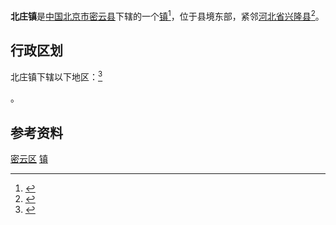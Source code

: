 {{中国乡级行政区
|景观照片文件名 = K102 of Beijing-Chengde Expressway in Weiziyu, Beizhuang (20200822121449).jpg
|景观照片描述 = [[京承高速公路|京承高速公路]]苇子峪段
|汉语拼音 = 
|其他语言 = 
|其他语言名称 = 
|旧称 = 
|地名出处 = 
|位置图文件名 = 
|位置图描述 = 
|自定义图片= 
|建置时间 = 
|政府驻地 = 
|毗邻 = 
|总面积 = 83.73平方千米
|总人口 = 
|总人口年份 = 
|户籍人口 = 0.92万
|户籍人口年份 = 
|常住人口 = 
|常住人口年份 = 
|人口密度 = 
|GDP = 
|GDP年份 = 
|邮政编码 = 101500
|电话区号 = 10
|官方网站 = 
|网站名称 = 
|11/02/28/114/000}}
'''北庄镇'''是[[中华人民共和国|中国]][[北京市|北京市]][[密云县|密云县]]下辖的一个[[镇|镇]]<ref>{{PRC admin/ref sgc|{{PRC admin/parent|11/02/28/114/000}}}}</ref>，位于县境东部，紧邻[[河北省|河北省]][[兴隆县|兴隆县]]<ref>{{Cite web |url=http://www.chinaquhua.cn/beijing/ |title=北庄镇 |accessdate=2011-08-10 |archive-date=2011-08-10 |archive-url=https://web.archive.org/web/20110810192804/http://www.chinaquhua.cn/beijing/ |dead-url=yes }}</ref>。

==行政区划==
北庄镇下辖以下地区：<ref>{{PRC admin/ref sgc|11/02/28/114/000}}</ref>

{{PRC admin/children|11/02/28/114/000}}。

==参考资料==
{{Reflist|2}}

{{密云县行政区划}}
{{北京行政区划小作品}}

[[Category:北京市乡镇|密云区]]
[[Category:密云区行政区划|镇]]